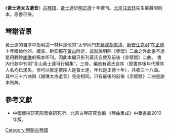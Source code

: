 《'''黃士達太古遺音'''》[[古琴譜|古琴譜]]，[[黃士達|黃士達]]於[[明|明]][[正德_(明朝)|正德]]十年撰刊。[[北京|北京]][[汪孟舒|汪孟舒]]先生摹藏明刻本，原書已佚。

==琴譜背景==
黃士達的自序中指明這一材料是他的“太學同門友[[續溪|續溪]][[胡獻清|胡獻清]]、[[新安|新安]][[汪克明|汪克明]]”在[[正德_(明朝)|正德]]十年贈給他的。續溪、新安都在[[黃山|黃山]]附近，這就說明除《赤壁》二曲之外此書不過是用轉鈔[[謝琳|謝琳]]的稿本所刊。因此本編只影刊黃氏自敘及前後《赤壁賦》二曲。
書內行款中刊明“豸山黃士達可行編集”，三卷，編首有黃氏自序（原書序後年代撰序人名均已漶失，但可以推定撰序人是黃士達，年代是正德十年），共收三十八曲。其中三十六曲與《謝琳太古遺音》完全相同。只有最後的前後《赤壁賦》二曲是謝本所無。

==參考文獻==
*中國藝術研究院音樂研究所、北京古琴研究會編 《琴曲集成》中華書局2010年版。

[[Category:明朝古琴譜|Category:明朝古琴譜]]
